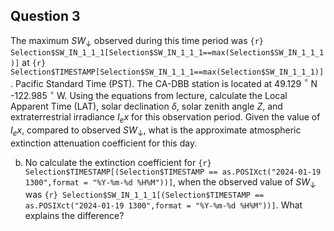 ## Question 3

The maximum $SW_\downarrow$ observed during this time period was `{r} Selection$SW_IN_1_1_1[Selection$SW_IN_1_1_1==max(Selection$SW_IN_1_1_1)]` at `{r} Selection$TIMESTAMP[Selection$SW_IN_1_1_1==max(Selection$SW_IN_1_1_1)]`.   Pacific Standard Time (PST).  The CA-DBB station is located at 49.129 $^{\circ}$ N -122.985 $^{\circ}$ W.  Using the equations from lecture, calculate the Local Apparent Time (LAT), solar declination $\delta$, solar zenith angle $Z$, and extraterrestrial irradiance $I_ex$ for this observation period.  Given the value of $I_ex$, compared to observed $SW_\downarrow$, what is the approximate atmospheric extinction attenuation coefficient for this day.

b. No calculate the extinction coefficient for  `{r} Selection$TIMESTAMP[(Selection$TIMESTAMP == as.POSIXct("2024-01-19 1300",format = "%Y-%m-%d %H%M"))]`, when the observed value of $SW_\downarrow$ was `{r} Selection$SW_IN_1_1_1[(Selection$TIMESTAMP == as.POSIXct("2024-01-19 1300",format = "%Y-%m-%d %H%M"))]`.  What explains the difference?
